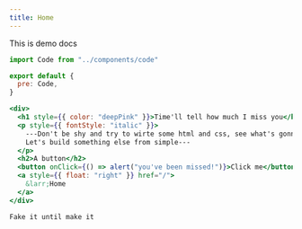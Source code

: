 ```yaml
---
title: Home
---
```


This is demo docs

```js
import Code from "../components/code"

export default {
  pre: Code,
}
```

```jsx react-live
<div>
  <h1 style={{ color: "deepPink" }}>Time'll tell how much I miss you</h1>
  <p style={{ fontStyle: "italic" }}>
    ---Don't be shy and try to wirte some html and css, see what's gonna happen.
    Let's build something else from simple---
  </p>
  <h2>A button</h2>
  <button onClick={() => alert("you've been missed!")}>Click me</button>
  <a style={{ float: "right" }} href="/">
    &larr;Home
  </a>
</div>
```

```
Fake it until make it
```
